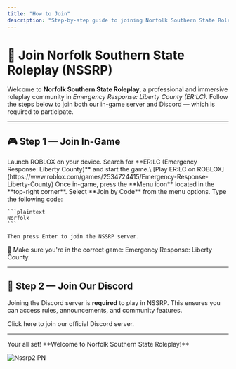 ```yaml
---
title: "How to Join"
description: "Step-by-step guide to joining Norfolk Southern State Roleplay."
---
```


# 🚨 Join Norfolk Southern State Roleplay (NSSRP)

Welcome to **Norfolk Southern State Roleplay**, a professional and immersive roleplay community in _Emergency Response: Liberty County (ER:LC)_. Follow the steps below to join both our in-game server and Discord — which is required to participate.

---

## 🎮 Step 1 — Join In-Game

<Steps>
  <Step title="Open ROBLOX">
    Launch ROBLOX on your device.
  </Step>
  <Step title="Search and Launch ER:LC">
    Search for **ER:LC (Emergency Response: Liberty County)** and start the game.\
    [Play ER:LC on ROBLOX](https://www.roblox.com/games/2534724415/Emergency-Response-Liberty-County)
  </Step>
  <Step title="Open the Menu">
    Once in-game, press the **Menu icon** located in the **top-right corner**.
  </Step>
  <Step title="Join by Code">
    Select **Join by Code** from the menu options.
  </Step>
  <Step title="Enter Server Code">
    Type the following code:

    ```plaintext
    Norfolk
    ```

    Then press Enter to join the NSSRP server.
  </Step>
</Steps>

📝 Make sure you're in the correct game: Emergency Response: Liberty County.

---

## 💬 Step 2 — Join Our Discord

Joining the Discord server is **required** to play in NSSRP.
This ensures you can access rules, announcements, and community features.

<Card title="Join the NSSRP Discord" icon="discord" href="https://discord.gg/YOUR_INVITE" cta="Click here to join the community!">
  Click here to join our official Discord server.
</Card>

---

<Check>
  Your all set! **Welcome to Norfolk Southern State Roleplay!**
</Check>


![Nssrp2 PN](/images/nssrp2.PNG)
